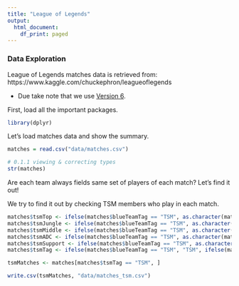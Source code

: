 ```yaml
---
title: "League of Legends"
output:
  html_document:
    df_print: paged
---
```

### Data Exploration

League of Legends matches data is retrieved from: https://www.kaggle.com/chuckephron/leagueoflegends

* Due take note that we use [Version 6](https://www.kaggle.com/chuckephron/leagueoflegends/version/6/data).

First, load all the important packages.

```r
library(dplyr)
```

Let's load matches data and show the summary.

```r

matches = read.csv("data/matches.csv")

# 0.1.1 viewing & correcting types
str(matches)
```

Are each team always fields same set of players of each match? Let's find it out!

We try to find it out by checking TSM members who play in each match.

```r
matches$tsmTop <- ifelse(matches$blueTeamTag == "TSM", as.character(matches$blueTop), ifelse(matches$redTeamTag == "TSM", as.character(matches$redTop), ""))
matches$tsmJungle <- ifelse(matches$blueTeamTag == "TSM", as.character(matches$blueJungle), ifelse(matches$redTeamTag == "TSM", as.character(matches$redJungle), ""))
matches$tsmMiddle <- ifelse(matches$blueTeamTag == "TSM", as.character(matches$blueMiddle), ifelse(matches$redTeamTag == "TSM", as.character(matches$redMiddle), ""))
matches$tsmADC <- ifelse(matches$blueTeamTag == "TSM", as.character(matches$blueADC), ifelse(matches$redTeamTag == "TSM", as.character(matches$redADC), ""))
matches$tsmSupport <- ifelse(matches$blueTeamTag == "TSM", as.character(matches$blueSupport), ifelse(matches$redTeamTag == "TSM", as.character(matches$redSupport), ""))
matches$tsmTag <- ifelse(matches$blueTeamTag == "TSM", "TSM", ifelse(matches$redTeamTag == "TSM", "TSM", ""))

tsmMatches <- matches[matches$tsmTag == "TSM", ]

write.csv(tsmMatches, "data/matches_tsm.csv")
```


